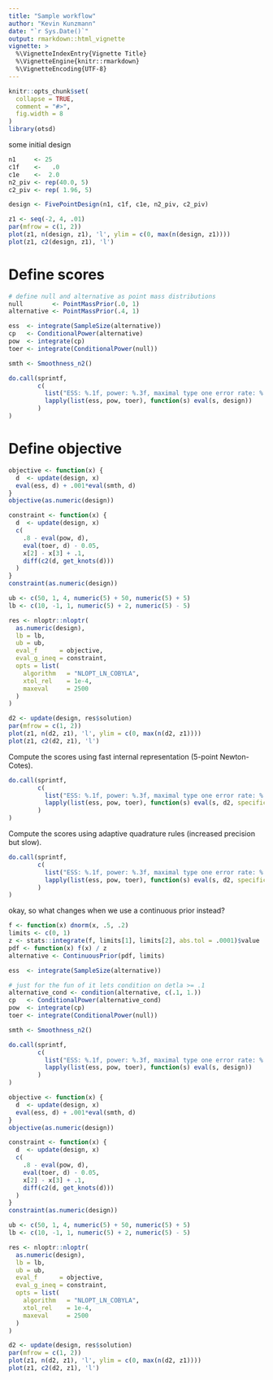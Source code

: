 ```yaml
---
title: "Sample workflow"
author: "Kevin Kunzmann"
date: "`r Sys.Date()`"
output: rmarkdown::html_vignette
vignette: >
  %\VignetteIndexEntry{Vignette Title}
  %\VignetteEngine{knitr::rmarkdown}
  %\VignetteEncoding{UTF-8}
---
```


```r
knitr::opts_chunk$set(
  collapse = TRUE,
  comment = "#>",
  fig.width = 8
)
library(otsd)
```

some initial design

```r
n1     <- 25
c1f    <-   .0
c1e    <-  2.0
n2_piv <- rep(40.0, 5)
c2_piv <- rep( 1.96, 5)

design <- FivePointDesign(n1, c1f, c1e, n2_piv, c2_piv)

z1 <- seq(-2, 4, .01)
par(mfrow = c(1, 2))
plot(z1, n(design, z1), 'l', ylim = c(0, max(n(design, z1))))
plot(z1, c2(design, z1), 'l')
```

# Define scores 

```r
# define null and alternative as point mass distributions
null        <- PointMassPrior(.0, 1)
alternative <- PointMassPrior(.4, 1)

ess  <- integrate(SampleSize(alternative))
cp   <- ConditionalPower(alternative)
pow  <- integrate(cp)
toer <- integrate(ConditionalPower(null))

smth <- Smoothness_n2()

do.call(sprintf, 
        c(
          list("ESS: %.1f, power: %.3f, maximal type one error rate: %.3f"), 
          lapply(list(ess, pow, toer), function(s) eval(s, design))
        )
)
```

# Define objective

```r
objective <- function(x) {
  d  <- update(design, x)
  eval(ess, d) + .001*eval(smth, d)
}
objective(as.numeric(design))

constraint <- function(x) {
  d  <- update(design, x)
  c(
    .8 - eval(pow, d),
    eval(toer, d) - 0.05,
    x[2] - x[3] + .1,
    diff(c2(d, get_knots(d)))
  )
}
constraint(as.numeric(design))

ub <- c(50, 1, 4, numeric(5) + 50, numeric(5) + 5)
lb <- c(10, -1, 1, numeric(5) + 2, numeric(5) - 5)

res <- nloptr::nloptr(
  as.numeric(design),
  lb = lb,
  ub = ub,
  eval_f      = objective,
  eval_g_ineq = constraint,
  opts = list(
    algorithm   = "NLOPT_LN_COBYLA",
    xtol_rel    = 1e-4,
    maxeval     = 2500
  )
)

d2 <- update(design, res$solution)
par(mfrow = c(1, 2))
plot(z1, n(d2, z1), 'l', ylim = c(0, max(n(d2, z1))))
plot(z1, c2(d2, z1), 'l')
```

Compute the scores using fast internal representation (5-point Newton-Cotes).

```r
do.call(sprintf, 
        c(
          list("ESS: %.1f, power: %.3f, maximal type one error rate: %.3f"), 
          lapply(list(ess, pow, toer), function(s) eval(s, d2, specific = TRUE))
        )
)
```

Compute the scores using adaptive quadrature rules (increased precision but slow).

```r
do.call(sprintf, 
        c(
          list("ESS: %.1f, power: %.3f, maximal type one error rate: %.3f"), 
          lapply(list(ess, pow, toer), function(s) eval(s, d2, specific = FALSE))
        )
)
```


okay, so what changes when we use a continuous prior instead?
```r
f <- function(x) dnorm(x, .5, .2)
limits <- c(0, 1)
z <- stats::integrate(f, limits[1], limits[2], abs.tol = .0001)$value
pdf <- function(x) f(x) / z
alternative <- ContinuousPrior(pdf, limits)

ess  <- integrate(SampleSize(alternative))

# just for the fun of it lets condition on detla >= .1
alternative_cond <- condition(alternative, c(.1, 1.))
cp   <- ConditionalPower(alternative_cond)
pow  <- integrate(cp)
toer <- integrate(ConditionalPower(null))

smth <- Smoothness_n2()

do.call(sprintf, 
        c(
          list("ESS: %.1f, power: %.3f, maximal type one error rate: %.3f"), 
          lapply(list(ess, pow, toer), function(s) eval(s, design))
        )
)
```

```r
objective <- function(x) {
  d  <- update(design, x)
  eval(ess, d) + .001*eval(smth, d)
}
objective(as.numeric(design))

constraint <- function(x) {
  d  <- update(design, x)
  c(
    .8 - eval(pow, d),
    eval(toer, d) - 0.05,
    x[2] - x[3] + .1,
    diff(c2(d, get_knots(d)))
  )
}
constraint(as.numeric(design))

ub <- c(50, 1, 4, numeric(5) + 50, numeric(5) + 5)
lb <- c(10, -1, 1, numeric(5) + 2, numeric(5) - 5)

res <- nloptr::nloptr(
  as.numeric(design),
  lb = lb,
  ub = ub,
  eval_f      = objective,
  eval_g_ineq = constraint,
  opts = list(
    algorithm   = "NLOPT_LN_COBYLA",
    xtol_rel    = 1e-4,
    maxeval     = 2500
  )
)

d2 <- update(design, res$solution)
par(mfrow = c(1, 2))
plot(z1, n(d2, z1), 'l', ylim = c(0, max(n(d2, z1))))
plot(z1, c2(d2, z1), 'l')
```

